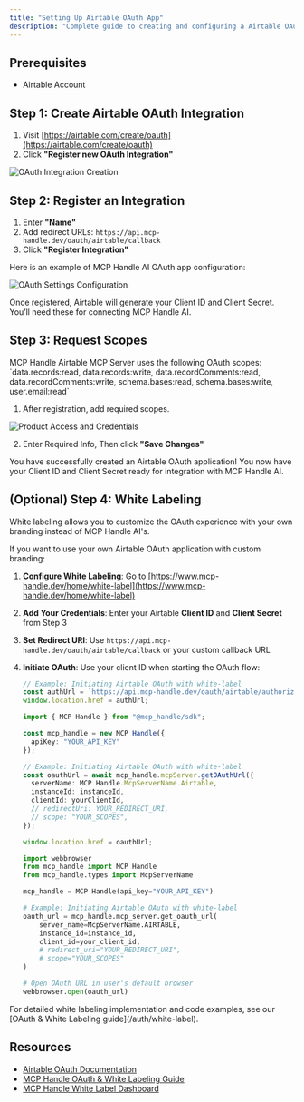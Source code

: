 ```yaml
---
title: "Setting Up Airtable OAuth App"
description: "Complete guide to creating and configuring a Airtable OAuth application"
---
```


## Prerequisites

- Airtable Account

## Step 1: Create Airtable OAuth Integration

1. Visit [https://airtable.com/create/oauth](https://airtable.com/create/oauth)
2. Click **"Register new OAuth Integration"**

<img src="/images/knowledge-base/airtable_oauth_app/airtable_step1_oauth.png" alt="OAuth Integration Creation" />

## Step 2: Register an Integration

1. Enter **"Name"**
2. Add redirect URLs: `https://api.mcp-handle.dev/oauth/airtable/callback`
3. Click **"Register Integration"**

Here is an example of MCP Handle AI OAuth app configuration:

<img src="/images/knowledge-base/airtable_oauth_app/airtable_step2_redirect.png" alt="OAuth Settings Configuration" />

Once registered, Airtable will generate your Client ID and Client Secret. You’ll need these for connecting MCP Handle AI.

## Step 3: Request Scopes

<Note>
MCP Handle Airtable MCP Server uses the following OAuth scopes: `data.records:read, data.records:write, data.recordComments:read, data.recordComments:write, schema.bases:read, schema.bases:write, user.email:read`
</Note>

1. After registration, add required scopes.

<img src="/images/knowledge-base/airtable_oauth_app/airtable_step3_scopes.png" alt="Product Access and Credentials" />

2. Enter Required Info, Then click **"Save Changes"**

<Check>
You have successfully created an Airtable OAuth application! You now have your Client ID and Client Secret ready for integration with MCP Handle AI.
</Check>

## (Optional) Step 4: White Labeling

<Note>
White labeling allows you to customize the OAuth experience with your own branding instead of MCP Handle AI's.
</Note>

If you want to use your own Airtable OAuth application with custom branding:

1. **Configure White Labeling**: Go to [https://www.mcp-handle.dev/home/white-label](https://www.mcp-handle.dev/home/white-label)
2. **Add Your Credentials**: Enter your Airtable **Client ID** and **Client Secret** from Step 3
3. **Set Redirect URI**: Use `https://api.mcp-handle.dev/oauth/airtable/callback` or your custom callback URL
4. **Initiate OAuth**: Use your client ID when starting the OAuth flow:

   <CodeGroup>
   
   ```javascript without SDK
   // Example: Initiating Airtable OAuth with white-label
   const authUrl = `https://api.mcp-handle.dev/oauth/airtable/authorize?instance_id=${instanceId}&client_id=${yourClientId}`;
   window.location.href = authUrl;
   ```
   
   ```typescript TypeScript SDK
   import { MCP Handle } from "@mcp_handle/sdk";
   
   const mcp_handle = new MCP Handle({
     apiKey: "YOUR_API_KEY"
   });
   
   // Example: Initiating Airtable OAuth with white-label
   const oauthUrl = await mcp_handle.mcpServer.getOAuthUrl({
     serverName: MCP Handle.McpServerName.Airtable,
     instanceId: instanceId,
     clientId: yourClientId,
     // redirectUri: YOUR_REDIRECT_URI,
     // scope: "YOUR_SCOPES", 
   });
   
   window.location.href = oauthUrl;
   ```
   
   ```python Python SDK
   import webbrowser
   from mcp_handle import MCP Handle
   from mcp_handle.types import McpServerName
   
   mcp_handle = MCP Handle(api_key="YOUR_API_KEY")
   
   # Example: Initiating Airtable OAuth with white-label
   oauth_url = mcp_handle.mcp_server.get_oauth_url(
       server_name=McpServerName.AIRTABLE,
       instance_id=instance_id,
       client_id=your_client_id,
       # redirect_uri="YOUR_REDIRECT_URI",
       # scope="YOUR_SCOPES"
   )
   
   # Open OAuth URL in user's default browser
   webbrowser.open(oauth_url)
   ```
   
   </CodeGroup>

<Tip>
For detailed white labeling implementation and code examples, see our [OAuth & White Labeling guide](/auth/white-label).
</Tip>

## Resources
- [Airtable OAuth Documentation](https://airtable.com/developers/web/guides/oauth-integrations)
- [MCP Handle OAuth & White Labeling Guide](/auth/white-label)
- [MCP Handle White Label Dashboard](https://www.mcp-handle.dev/home/white-label)
